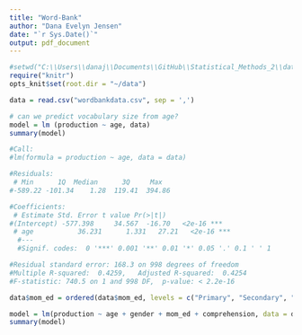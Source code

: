 ```yaml
---
title: "Word-Bank"
author: "Dana Evelyn Jensen"
date: "`r Sys.Date()`"
output: pdf_document
---
```

```r
#setwd("C:\\Users\\danaj\\Documents\\GitHub\\Statistical_Methods_2\\data")
require("knitr")
opts_knit$set(root.dir = "~/data")

```

```r
data = read.csv("wordbankdata.csv", sep = ',')
```

```r
# can we predict vocabulary size from age?
model = lm (production ~ age, data)
summary(model)

#Call:
#lm(formula = production ~ age, data = data)

#Residuals:
 # Min      1Q  Median      3Q     Max 
#-589.22 -101.34    1.28  119.41  394.86 

#Coefficients:
 # Estimate Std. Error t value Pr(>|t|)    
#(Intercept) -577.398     34.567  -16.70   <2e-16 ***
 # age           36.231      1.331   27.21   <2e-16 ***
  #---
  #Signif. codes:  0 '***' 0.001 '**' 0.01 '*' 0.05 '.' 0.1 ' ' 1

#Residual standard error: 168.3 on 998 degrees of freedom
#Multiple R-squared:  0.4259,	Adjusted R-squared:  0.4254 
#F-statistic: 740.5 on 1 and 998 DF,  p-value: < 2.2e-16

data$mom_ed = ordered(data$mom_ed, levels = c("Primary", "Secondary", "Some College", "Graduate"))

model = lm(production ~ age + gender + mom_ed + comprehension, data = data)
summary(model)

```


